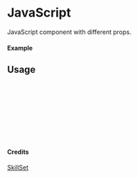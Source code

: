 
<Meta of={JavaScript} title="SkillSet/JavaScript" />

# JavaScript

JavaScript component with different props.

#### Example

<Canvas of={JavaScript.Primary} />

## Usage

```ts
import { JavaScript } from "yadl-ui";

const Example = () => {
  return (
      <JavaScript />
  );
};

export default Example;
```

#### Credits
[SkillSet](https://skillicons.dev)
